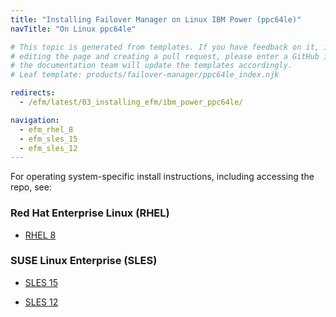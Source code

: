 ```yaml
---
title: "Installing Failover Manager on Linux IBM Power (ppc64le)"
navTitle: "On Linux ppc64le"

# This topic is generated from templates. If you have feedback on it, instead of
# editing the page and creating a pull request, please enter a GitHub issue and
# the documentation team will update the templates accordingly.
# Leaf template: products/failover-manager/ppc64le_index.njk

redirects:
  - /efm/latest/03_installing_efm/ibm_power_ppc64le/

navigation:
  - efm_rhel_8
  - efm_sles_15
  - efm_sles_12
---
```


For operating system-specific install instructions, including accessing the repo, see:

### Red Hat Enterprise Linux (RHEL)

- [RHEL 8](efm_rhel_8)

### SUSE Linux Enterprise (SLES)

- [SLES 15](efm_sles_15)

- [SLES 12](efm_sles_12)
